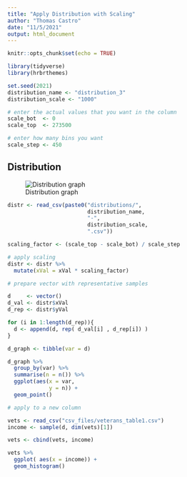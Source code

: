 ```yaml
---
title: "Apply Distribution with Scaling"
author: "Thomas Castro"
date: "11/5/2021"
output: html_document
---
```


```r
knitr::opts_chunk$set(echo = TRUE)

library(tidyverse)
library(hrbrthemes)

```

```r

set.seed(2021)
distribution_name <- "distribution_3"
distribution_scale <- "1000"

# enter the actual values that you want in the column
scale_bot  <- 0
scale_top  <- 273500

# enter how many bins you want
scale_step <- 450
```

## Distribution

![Distribution graph](images_for_import/distribution_3.png)

```r

distr <- read_csv(paste0("distributions/",
                         distribution_name,
                         "-",
                         distribution_scale,
                         ".csv"))
```

```r

scaling_factor <- (scale_top - scale_bot) / scale_step

# apply scaling
distr <- distr %>% 
  mutate(xVal = xVal * scaling_factor)

```

```r

# prepare vector with representative samples

d     <- vector()
d_val <- distr$xVal
d_rep <- distr$yVal

for (i in 1:length(d_rep)){
  d <- append(d, rep( d_val[i] , d_rep[i]) )
}

```

```r

d_graph <- tibble(var = d) 

d_graph %>% 
  group_by(var) %>% 
  summarise(n = n()) %>% 
  ggplot(aes(x = var,
             y = n)) +
  geom_point()

```

```r

# apply to a new column

vets <- read_csv("csv_files/veterans_table1.csv")
income <- sample(d, dim(vets)[1])

vets <- cbind(vets, income)

```

```r

vets %>% 
  ggplot( aes(x = income)) +
  geom_histogram()

```

